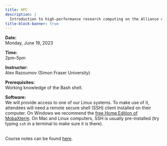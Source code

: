 ```yaml
---
title: HPC
description: |
  Introduction to high-performance research computing on the Alliance clusters.
title-block-banner: true
---
```


:::{.topdef}

**Date:** \
Monday, June 19, 2023

**Time:** \
2pm–5pm

**Instructor:** \
Alex Razoumov (Simon Fraser University)

**Prerequisites:** \
Working knowledge of the Bash shell.

**Software:** \
We will provide access to one of our Linux systems. To make use of it, attendees will need a remote secure shell (SSH) client installed on their computer. On Windows we recommend the [free Home Edition of MobaXterm](https://mobaxterm.mobatek.net/download.html). On Mac and Linux computers, SSH is usually pre-installed (try typing `ssh` in a terminal to make sure it is there).

:::

<br>
Course notes can be found [here](https://wgpages.netlify.app/hpc-in-summer).
